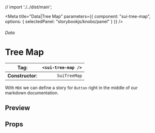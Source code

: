 
// import './../dist/main';

<Meta
	title="Data|Tree Map"
	parameters={{
		component: "sui-tree-map",
		options: { selectedPanel: "storybookjs/knobs/panel" }
	}}
/>

###### Data

# Tree Map

| **Tag**:         | `<sui-tree-map />` |
| ---------------- | -----------------: |
| **Constructor**: |       `SuiTreeMap` |

With `MDX` we can define a story for `Button` right in the middle of our
markdown documentation.

## Preview

## Props
